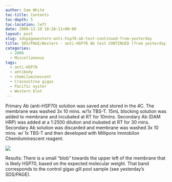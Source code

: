 ```yaml
---
author: Sam White
toc-title: Contents
toc-depth: 5
toc-location: left
date: 2008-12-10 18:28:11+00:00
layout: post
slug: sdspagewestern-anti-hsp70-ab-test-continued-from-yesterday
title: SDS/PAGE/Western - anti-HSP70 Ab test CONTINUED (from yesterday)
categories:
  - 2008
  - Miscellaneous
tags:
  - anti-HSP70
  - antibody
  - chemiluminescent
  - Crassostrea gigas
  - Pacific oyster
  - Western blot
---
```


Primary Ab (anti-HSP70) solution was saved and stored in the 4C. The membrane was washed 3x 10 mins. w/1x TBS-T. 15mL blocking solution was added to membrane and incubated at RT for 10mins. Secondary Ab (DAM HRP) was added at a 1:2500 dilution and inubated at RT for 30 mins. Secondary Ab solution was discarded and membrane was washed 3x 10 mins. w/ 1x TBS-T and then developed with Millipore Immobilon Chemiluminescent reagent.

![](https://eagle.fish.washington.edu/Arabidopsis/Western%20Blots/20081210%20anti-HSP70%2010min.jpg)

Results: There is a small "blob" towards the upper left of the membrane that is likely HSP70, based on the expected molecular weight. That band corresponds to the control gigas gill pool sample (see yesterday's SDS/PAGE).
